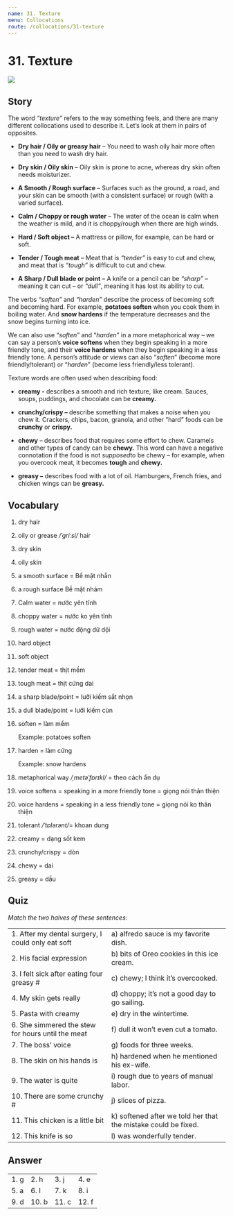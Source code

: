 ```yaml
---
name: 31. Texture
menu: Collocations
route: /collocations/31-texture
---
```


# 31. Texture

<Image src="/public/texture.jpg"/>

## Story

The word _“texture”_ refers to the way something feels, and there are many different collocations used to describe it. Let’s look at them in pairs of opposites.

- **Dry hair / Oily or greasy hair** – You need to wash oily hair more often than you need to wash dry hair.

- **Dry skin / Oily skin** – Oily skin is prone to acne, whereas dry skin often needs moisturizer.

- **A Smooth / Rough surface** – Surfaces such as the ground, a road, and your skin can be smooth (with a consistent surface) or rough (with a varied surface).

- **Calm / Choppy or rough water** – The water of the ocean is calm when the weather is mild, and it is choppy/rough when there are high winds.

- **Hard / Soft object –** A mattress or pillow, for example, can be hard or soft.

- **Tender / Tough meat** – Meat that is _“tender”_ is easy to cut and chew, and meat that is _“tough”_ is difficult to cut and chew.

- **A Sharp / Dull blade or point** – A knife or a pencil can be _“sharp”_ – meaning it can cut – or _“dull”_, meaning it has lost its ability to cut.

The verbs _“soften”_ and _“harden”_ describe the process of becoming soft and becoming hard. For example, **potatoes soften** when you cook them in boiling water. And **snow hardens** if the temperature decreases and the snow begins turning into ice.

We can also use “_soften_” and “_harden_” in a more metaphorical way – we can say a person’s **voice softens** when they begin speaking in a more friendly tone, and their **voice hardens** when they begin speaking in a less friendly tone. A person’s attitude or views can also “_soften_” (become more friendly/tolerant) or “_harden_” (become less friendly/less tolerant).

Texture words are often used when describing food:

- **creamy -** describes a smooth and rich texture, like cream. Sauces, soups, puddings, and chocolate can be **creamy.**

- **crunchy/crispy –** describe something that makes a noise when you chew it. Crackers, chips, bacon, granola, and other “hard” foods can be **crunchy** or **crispy.**

- **chewy** – describes food that requires some effort to chew. Caramels and other types of candy can be **chewy.** This word can have a negative connotation if the food is not *supposed*to be chewy – for example, when you overcook meat, it becomes **tough** and **chewy.**

- **greasy –** describes food with a lot of oil. Hamburgers, French fries, and chicken wings can be **greasy.**

## Vocabulary

1. dry hair
2. oily or grease _/ˈɡriːsi/_ hair
3. dry skin
4. oily skin
5. a smooth surface = Bề mặt nhẵn
6. a rough surface Bề mặt nhám
7. Calm water = nước yên tĩnh
8. choppy water = nước ko yên tĩnh
9. rough water = nước động dữ dội
10. hard object
11. soft object
12. tender meat = thịt mềm
13. tough meat = thịt cứng dai
14. a sharp blade/point = lưỡi kiếm sắt nhọn
15. a dull blade/point = lưỡi kiếm cùn
16. soften = làm mềm

    Example: potatoes soften

17. harden = làm cứng

    Example: snow hardens

18. metaphorical way _/ˌmetəˈfɒrɪkl/_ = theo cách ẩn dụ
19. voice softens = speaking in a more friendly tone = giọng nói thân thiện
20. voice hardens = speaking in a less friendly tone = giọng nói ko thân thiện
21. tolerant _/ˈtɒlərənt/_= khoan dung
22. creamy = dạng sốt kem
23. crunchy/crispy = dòn
24. chewy = dai
25. greasy = dầu

## Quiz

_Match the two halves of these sentences:_

|                                                   |                                                                |
| ------------------------------------------------- | -------------------------------------------------------------- |
| 1. After my dental surgery, I could only eat soft | a) alfredo sauce is my favorite dish.                          |
| 2. His facial expression                          | b) bits of Oreo cookies in this ice cream.                     |
| 3. I felt sick after eating four greasy #         | c) chewy; I think it’s overcooked.                             |
| 4. My skin gets really                            | d) choppy; it’s not a good day to go sailing.                  |
| 5. Pasta with creamy                              | e) dry in the wintertime.                                      |
| 6. She simmered the stew for hours until the meat | f) dull it won’t even cut a tomato.                            |
| 7. The boss’ voice                                | g) foods for three weeks.                                      |
| 8. The skin on his hands is                       | h) hardened when he mentioned his ex-wife.                     |
| 9. The water is quite                             | i) rough due to years of manual labor.                         |
| 10. There are some crunchy #                      | j) slices of pizza.                                            |
| 11. This chicken is a little bit                  | k) softened after we told her that the mistake could be fixed. |
| 12. This knife is so                              | l) was wonderfully tender.                                     |

## Answer

|      |       |       |       |
| ---- | ----- | ----- | ----- |
| 1. g | 2. h  | 3. j  | 4. e  |
| 5. a | 6. l  | 7. k  | 8. i  |
| 9. d | 10. b | 11. c | 12. f |
